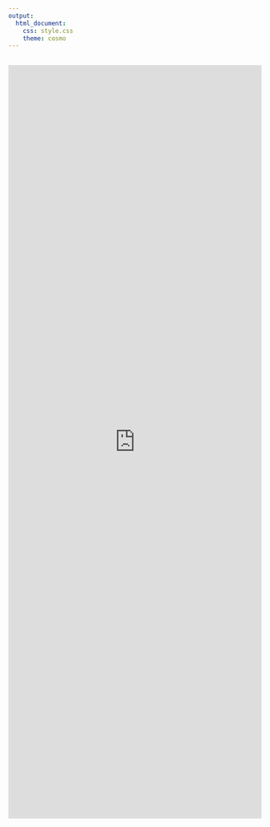 ```yaml
---
output: 
  html_document:
    css: style.css
    theme: cosmo
---
```


<!-- Favicon -->
<link rel="shortcut icon" type="image/png" href="favicon.ico"/>

<br>
<iframe src="http://34.193.104.83/endofpipe/" width="100%" height="1500px" style="border:none"></iframe>
